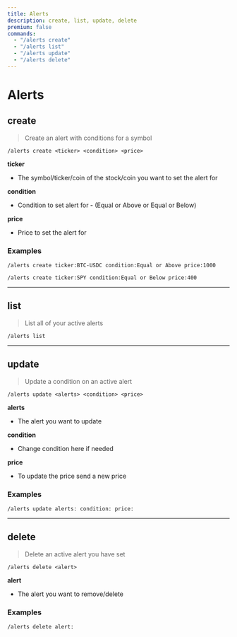```yaml
---
title: Alerts
description: create, list, update, delete
premium: false
commands:
  - "/alerts create"
  - "/alerts list"
  - "/alerts update"
  - "/alerts delete"
---
```


# Alerts

## create

> Create an alert with conditions for a symbol

```format
/alerts create <ticker> <condition> <price>
```

**ticker**

- The symbol/ticker/coin of the stock/coin you want to set the alert for

**condition**

- Condition to set alert for - (Equal or Above or Equal or Below)

**price**

- Price to set the alert for

### Examples

```
/alerts create ticker:BTC-USDC condition:Equal or Above price:1000
```

```
/alerts create ticker:SPY condition:Equal or Below price:400
```

---

## list

> List all of your active alerts

```format
/alerts list
```

---

## update

> Update a condition on an active alert

```format
/alerts update <alerts> <condition> <price>
```

**alerts**

- The alert you want to update

**condition**

- Change condition here if needed

**price**

- To update the price send a new price

### Examples

```
/alerts update alerts: condition: price:
```

---

## delete

> Delete an active alert you have set

```format
/alerts delete <alert>
```

**alert**

- The alert you want to remove/delete

### Examples

```
/alerts delete alert:
```
